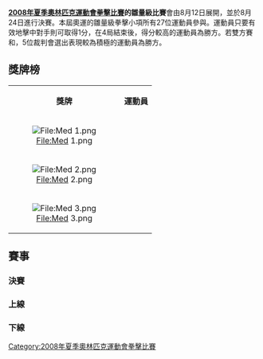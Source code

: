 {{2008年夏季奧林匹克運動會拳擊比賽}}

'''[[2008年夏季奧林匹克運動會拳擊比賽|2008年夏季奧林匹克運動會拳擊比賽]]的雛量級比賽'''會由8月12日展開，並於8月24日進行決賽。本屆奧運的雛量級拳擊小項所有27位運動員參與。運動員只要有效地擊中對手則可取得1分，在4局結束後，得分較高的運動員為勝方。若雙方賽和，5位裁判會選出表現較為積極的運動員為勝方。


== 獎牌榜 ==
{| class="wikitable"
|- bgcolor="#efefef"
| align="center"| '''獎牌'''
| align="center"| '''運動員'''
|-
| bgcolor="gold" align="center"| [[File:Med_1.png|File:Med 1.png]]
|{{flagIOCathlete|[[恩赫巴特·巴达尔－乌干|恩赫巴特·巴达尔－乌干]]|MGL|2008年夏季}}
|-
| bgcolor="silver" align="center"| [[File:Med_2.png|File:Med 2.png]]
|{{flagIOCathlete|[[扬基耶尔·莱昂·阿拉尔孔|扬基耶尔·莱昂·阿拉尔孔]]|CUB|2008年夏季}}
|-
| rowspan=2 bgcolor="cc9966" align="center"| [[File:Med_3.png|File:Med 3.png]]
|{{flagIOCathlete|[[韦亚切斯拉夫·戈扬|韦亚切斯拉夫·戈扬]]|MDA|2008年夏季}}
|-
|{{flagIOCathlete|[[布鲁诺·朱利|布鲁诺·朱利]]|MRI|2008年夏季}}
|}

== 賽事 ==
=== 決賽 ===
{{4TeamBracket 
| RD1=4強
| RD2=決賽

| RD1-team1='''{{flagIOCathlete|[[扬基耶尔·莱昂·阿拉尔孔|扬基耶尔·莱昂·阿拉尔孔]]|CUB|2008年夏季}}'''
| RD1-score1='''7
| RD1-team2={{flagIOCathlete|[[布鲁诺·朱利|布鲁诺·朱利]]|MRI|2008年夏季}}
| RD1-score2=5

| RD1-team3={{flagIOCathlete|[[韦亚切斯拉夫·戈扬|韦亚切斯拉夫·戈扬]]|MDA|2008年夏季}}
| RD1-score3=2
| RD1-team4='''{{flagIOCathlete|[[恩赫巴特·巴达尔－乌干|恩赫巴特·巴达尔－乌干]]|MGL|2008年夏季}}'''
| RD1-score4='''15

| RD2-team1={{flagIOCathlete|[[扬基耶尔·莱昂·阿拉尔孔|扬基耶尔·莱昂·阿拉尔孔]]|CUB|2008年夏季}}
| RD2-score1=5
| RD2-team2='''{{flagIOCathlete|[[恩赫巴特·巴达尔－乌干|恩赫巴特·巴达尔－乌干]]|MGL|2008年夏季}}
| RD2-score2='''16
}}

=== 上線 ===
{{16TeamBracket-Compact-NoSeeds-Byes
| RD1=32強
| RD2=16強
| RD3=8強
| RD4=4強

| team-width=185
| score-width=20


| RD1-team11={{flagIOCathlete|[[伊萨·萨米尔|伊萨·萨米尔]]|GHA|2008年夏季}}
| RD1-score11= 10
| RD1-team12='''{{flagIOCathlete|[[埃克托尔·曼萨尼利亚·兰赫尔|埃克托尔·曼萨尼利亚·兰赫尔]]|VEN|2008年夏季}}''' 
| RD1-score12= '''13'''

| RD1-team13='''{{flagIOCathlete|[[布鲁诺·朱利|布鲁诺·朱利]]|MRI|2008年夏季}}'''
| RD1-score13='''17'''
| RD1-team14={{flagIOCathlete|[[伊曼纽尔·塔比索·恩凯图|伊曼纽尔·塔比索·恩凯图]]|LES|2008年夏季}}
| RD1-score14=8

| RD1-team15={{flagIOCathlete|[[鲁斯坦霍扎·拉希莫夫|鲁斯坦霍扎·拉希莫夫]]|GER|2008年夏季}}
| RD1-score15=2
| RD1-team16='''{{flagIOCathlete|[[霍尔希德·托吉巴耶夫|霍尔希德·托吉巴耶夫]]|UZB|2008年夏季}}'''
| RD1-score16='''11'''

| RD2-team01='''{{flagIOCathlete|[[沃拉坡·贝奇功|沃拉坡·贝奇功]]|THA|2008年夏季}}'''
| RD2-score01='''12'''
| RD2-team02={{flagIOCathlete|[[亚辛·维托里奥·帕里内洛|亚辛·维托里奥·帕里内洛]]|ITA|2008年夏季}}
| RD2-score02=1

| RD2-team03={{flagIOCathlete|[[卡纳特·阿布塔利波夫|卡纳特·阿布塔利波夫]]|KAZ|2008年夏季}}
| RD2-score03=3
| RD2-team04='''{{flagIOCathlete|[[扬基耶尔·莱昂·阿拉尔孔|扬基耶尔·莱昂·阿拉尔孔]]|CUB|2008年夏季}}'''
| RD2-score04='''10'''

| RD2-team05={{flagIOCathlete|[[韩淳哲|韩淳哲]]|KOR|2008年夏季}}
| RD2-score05=6
| RD2-team06='''{{flagIOCathlete|[[埃克托尔·曼萨尼利亚·兰赫尔|埃克托尔·曼萨尼利亚·兰赫尔]]|VEN|2008年夏季}}'''
| RD2-score06='''17'''

| RD2-team07='''{{flagIOCathlete|[[布鲁诺·朱利|布鲁诺·朱利]]|MRI|2008年夏季}}'''
| RD2-score07='''16'''
| RD2-team08={{flagIOCathlete|[[霍尔希德·托吉巴耶夫|霍尔希德·托吉巴耶夫]]|UZB|2008年夏季}}
| RD2-score08=4

| RD3-team01={{flagIOCathlete|[[沃拉坡·贝奇功|沃拉坡·贝奇功]]|THA|2008年夏季}}
| RD3-score01=2
| RD3-team02='''{{flagIOCathlete|[[扬基耶尔·莱昂·阿拉尔孔|扬基耶尔·莱昂·阿拉尔孔]]|CUB|2008年夏季}}'''
| RD3-score02='''10'''

| RD3-team03={{flagIOCathlete|[[埃克托尔·曼萨尼利亚·兰赫尔|埃克托尔·曼萨尼利亚·兰赫尔]]|VEN|2008年夏季}}
| RD3-score03=9
| RD3-team04='''{{flagIOCathlete|[[布鲁诺·朱利|布鲁诺·朱利]]|MRI|2008年夏季}}'''
| RD3-score04='''13'''

| RD4-team01='''{{flagIOCathlete|[[扬基耶尔·莱昂·阿拉尔孔|扬基耶尔·莱昂·阿拉尔孔]]|CUB|2008年夏季}}'''
| RD4-score01='''7'''
| RD4-team02={{flagIOCathlete|[[布鲁诺·朱利|布鲁诺·朱利]]|MRI|2008年夏季}}
| RD4-score02=5

}}

=== 下線 ===
{{16TeamBracket-Compact-NoSeeds-Byes
| RD1=32強
| RD2=16強
| RD3=8強
| RD4=4強

| team-width=185
| score-width=20

| RD1-team01='''{{flagIOCathlete|-{[[谷雨_(拳擊運動員)|谷雨]]}-|CHN|2008年夏季}}'''
| RD1-score01='''17'''
| RD1-team02={{flagIOCathlete|[[乔·默里|乔·默里]]|GBR|2008年夏季}}
| RD1-score02=7

| RD1-team03={{flagIOCathlete|[[哈瓦日·哈齐霍夫|哈瓦日·哈齐霍夫]]|BLR|2008年夏季}}
| RD1-score03=1
| RD1-team04='''{{flagIOCathlete|[[韦亚切斯拉夫·戈扬|韦亚切斯拉夫·戈扬]]|MDA|2008年夏季}}'''
| RD1-score04='''+1'''

| RD1-team05='''{{flagIOCathlete|[[谢尔盖·沃多皮亚诺夫|谢尔盖·沃多皮亚诺夫]]|RUS|2008年夏季}}'''
| RD1-score05='''10'''
| RD1-team06={{flagIOCathlete|[[麦克霍埃·阿罗约·阿塞韦多|麦克霍埃·阿罗约·阿塞韦多]]|PUR|2008年夏季}}
| RD1-score06=5

| RD1-team07={{flagIOCathlete|[[阿里·哈拉卜|阿里·哈拉卜]]|FRA|2008年夏季}}
| RD1-score07=5
| RD1-team08='''{{flagIOCathlete|[[阿基尔·库马尔|阿基尔·库马尔]]|IND|2008年夏季}}'''
| RD1-score08='''12'''


| RD1-team09={{flagIOCathlete|[[卢克·博伊德|卢克·博伊德]]|AUS|2008年夏季}}
| RD1-score09=8
| RD1-team10='''{{flagIOCathlete|[[库米索·伊克戈波伦|库米索·伊克戈波伦]]|BOT|2008年夏季}}'''
| RD1-score10='''18'''

| RD1-team11='''{{flagIOCathlete|[[希沙姆·迈斯巴希|希沙姆·迈斯巴希]]|MAR|2008年夏季}}'''
| RD1-score11='''11'''
| RD1-team12={{flagIOCathlete|[[霍纳坦·罗梅罗|霍纳坦·罗梅罗]]|COL|2008年夏季}}
| RD1-score12=3

| RD1-team13={{flagIOCathlete|[[阿卜杜勒·哈利姆·乌拉迪|阿卜杜勒·哈利姆·乌拉迪]]|ALG|2008年夏季}}
| RD1-score13=4
| RD1-team14='''{{flagIOCathlete|[[约翰·约瑟夫·内文|约翰·约瑟夫·内文]]|IRL|2008年夏季}}'''
| RD1-score14='''9'''

| RD1-team15='''{{flagIOCathlete|[[恩赫巴特·巴达尔－乌干|恩赫巴特·巴达尔－乌干]]|MGL|2008年夏季}}'''
| RD1-score15='''15'''
| RD1-team16={{flagIOCathlete|[[奥斯卡·巴尔德斯|奥斯卡·巴尔德斯]]|MEX|2008年夏季}}
| RD1-score16=4

| RD2-team01={{flagIOCathlete|[[谷雨|谷雨]]|CHN|2008年夏季}}
| RD2-score01=6
| RD2-team02='''{{flagIOCathlete|[[韦亚切斯拉夫·戈扬|韦亚切斯拉夫·戈扬]]|MDA|2008年夏季}}'''
| RD2-score02='''13'''

| RD2-team03={{flagIOCathlete|[[谢尔盖·沃多皮亚诺夫|谢尔盖·沃多皮亚诺夫]]|RUS|2008年夏季}}
| RD2-score03=9
| RD2-team04='''{{flagIOCathlete|[[阿基尔·库马尔|阿基尔·库马尔]]|IND|2008年夏季}}'''
| RD2-score04='''9+'''

| RD2-team05='''{{flagIOCathlete|[[库米索·伊克戈波伦|库米索·伊克戈波伦]]|BOT|2008年夏季}}'''
| RD2-score05='''RSCI'''  	
| RD2-team06={{flagIOCathlete|[[希沙姆·迈斯巴希|希沙姆·迈斯巴希]]|MAR|2008年夏季}}
| RD2-score06= 

| RD2-team07={{flagIOCathlete|[[约翰·约瑟夫·内文|约翰·约瑟夫·内文]]|IRL|2008年夏季}}
| RD2-score07=2
| RD2-team08='''{{flagIOCathlete|[[恩赫巴特·巴达尔－乌干|恩赫巴特·巴达尔－乌干]]|MGL|2008年夏季}}'''
| RD2-score08='''9'''

| RD3-team01='''{{flagIOCathlete|[[韦亚切斯拉夫·戈扬|韦亚切斯拉夫·戈扬]]|MDA|2008年夏季}}'''
| RD3-score01='''10'''
| RD3-team02={{flagIOCathlete|[[阿基尔·库马尔|阿基尔·库马尔]]|IND|2008年夏季}}
| RD3-score02=3

| RD3-team03={{flagIOCathlete|[[库米索·伊克戈波伦|库米索·伊克戈波伦]]|BOT|2008年夏季}}
| RD3-score03=2
| RD3-team04='''{{flagIOCathlete|[[恩赫巴特·巴达尔－乌干|恩赫巴特·巴达尔－乌干]]|MGL|2008年夏季}}'''
| RD3-score04='''15'''

| RD4-team01={{flagIOCathlete|[[韦亚切斯拉夫·戈扬|韦亚切斯拉夫·戈扬]]|MDA|2008年夏季}}
| RD4-score01=2
| RD4-team02='''{{flagIOCathlete|[[恩赫巴特·巴达尔－乌干|恩赫巴特·巴达尔－乌干]]|MGL|2008年夏季}}'''
| RD4-score02='''15'''

}}

[[Category:2008年夏季奧林匹克運動會拳擊比賽|Category:2008年夏季奧林匹克運動會拳擊比賽]]